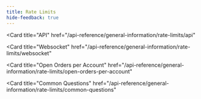 ```yaml
---
title: Rate Limits
hide-feedback: true
---
```


<CardGroup cols={1}>

<Card
  title="API"
  href="/api-reference/general-information/rate-limits/api"
>
</Card>

<Card
  title="Websocket"
  href="/api-reference/general-information/rate-limits/websocket"
>
</Card>

<Card
  title="Open Orders per Account"
  href="/api-reference/general-information/rate-limits/open-orders-per-account"
>
</Card>

<Card
  title="Common Questions"
  href="/api-reference/general-information/rate-limits/common-questions"
>
</Card>

</CardGroup>